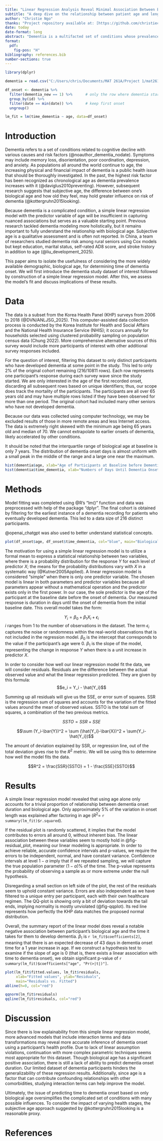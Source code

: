 ```yaml
---
title: "Linear Regression Analysis Reveal Minimal Association Between Biological Age and Dementia Onset"
subtitle: "A deep dive on the relationship between patient age and length before dementia onset"
author: "Christie Ngo"
thanks: "Project repository available at: [https://github.com/christiecngo/math261a_project1](https://github.com/christiecngo/math261a_project1)."
date: today
date-format: long
abstract: "Dementia is a multifacted set of conditions whose prevalence is strongly associated with age. A simple linear regression model on Korea Health Panel survey data using biological age at the baseline is constructed to examine the isolated influence on time until dementia onset. Results show a lack of linear relationship, with age alone only explaining a small proportion of the variation in time until onset. Future studies of age's impact on dementia require more complex modeling techniques and data transformations."
format: 
  pdf:
    fig-pos: "H"
bibliography: references.bib
number-sections: true
---
```


```r

library(dplyr)

dementia = read.csv("C:/Users/chris/Documents/MAT 261A/Project 1/mat261a_project1/Data/dementia.csv")

df_onset <- dementia %>%
  filter(dementia_new == 1) %>%      # only the row where dementia starts
  group_by(id) %>%
  filter(date == min(date)) %>%      # keep first onset
  ungroup()
```

```r
lm_fit = lm(time_dementia ~ age, data=df_onset)
```

# Introduction 

Dementia refers to a set of conditions related to cognitive decline with various causes and risk factors (@noauthor_dementia_nodate). Symptoms may include memory loss, disorientation, poor coordination, depression, and anxiety. As populations all around the world continue to age, the increasing physical and financial impact of dementia is a public health issue that should be thoroughly investigated. In the past, the highest risk factor has been recognized as chronological age as dementia prevalence increases with it (@daviglus2010preventing). However, subsequent research suggests that subjective age, the difference between one's biological age and how old they feel, may hold greater influence on risk of dementia (@kottergruhn2015looking). 

Because dementia is a complicated condition, a simple linear regression model with the predictor variable of age will be insufficient in capturing nuanced associations but serves as a valuable starting point. Previous research tackled dementia modeling more holistically, but it remains important to fully understand the relationship with biological age. Subjective age is a qualitative assessment and is often not reported. In China, a team of researchers studied dementia risk among rural seniors using Cox models but kept education, marital status, self-rated AD8 score, and stroke history in addition to age (@liu_development_2025).

This paper aims to isolate the usefulness of considering the more widely available demographic, biological age, for determining time of dementia onset. We will first introduce the dementia study dataset of interest followed by construction of a simple linear regression model. After this, we assess the model's fit and discuss implications of these results.



# Data {#sec-data}

The data is a subset from the Korea Health Panel (KHP) surveys from 2006 to 2018 (@DVN/ANLJSG_2025). This computer-assisted data collection process is conducted by the Korea Institute for Health and Social Affairs and the National Health Insurance Service (NHIS); it occurs annually for households selected using clustered probability sampling on population census data (Chung 2022). More comprehensive alternative sources of this survey would include more participants of interest with other additional survey responses included. 

For the question of interest, filtering this dataset to only distinct participants who have developed dementia at some point in the study. This led to only 2% of the original cohort remaining (216/10811 rows). Each row represents one participant's response during each survey wave since the study started. We are only interested in the age of the first recorded onset, discarding all subsequent rows based on unique identifiers; thus, our scope does track the mortality of the participants. The participants are all over 65 years old and may have multiple rows listed if they have been observed for more than one period. The original cohort had included many other seniors who have not developed dementia. 

Because our data was collected using computer technology, we may be excluded results of those in more remote areas and less Internet access. The data is extremely right skewed with the minimum age being 65 years old and median of 70. We cannot extrapolate to earlier onsets of dementia, likely accelerated by other conditions.

It should be noted that the interquartile range of biological age at baseline is only 7 years. The distribution of dementia onset days is almost uniform with a small peak in the middle of the range and a large one near the maximum. 

```r
hist(dementia$age, xlab="Age of Participants at Baseline before Dementia (years)", main="Histogram of Dementia Participant Baseline Age")
hist(dementia$time_dementia, xlab="Numbers of Days Until Dementia Onset", main="Historgram of Time Until Dementia Onset in Days")
```

# Methods

Model fitting was completed using @R's "lm()" function and data was preprocessed with help of the package "dplyr". The final cohort is obtained by filtering for the earliest instance of a dementia recording for patients who eventually developed dementia. This led to a data size of 216 distinct participants.

@openai_chatgpt was also used to better understand statistical concepts.


```r
plot(df_onset$age, df_onset$time_dementia, col="blue", main="Biological Age vs. Time to Dementia Onset", ylab="Time To Dementia in Days", xlab="Biological Age at Baseline")
```

The motivation for using a simple linear regression model is to utilize a formal mean to express a statistical relationship between two variables, where there is a probability distribution for the response $Y$ for each level of predictor $X$; the means for the probability distributions vary with $X$ in a systematic way (@Kutner2005Applied). A linear regression model is considered "simple" when there is only one predictor variable. The chosen model is linear in both parameters and predictor variables because all parameters appear without a mathematical operation and the predictor exists only in the first power. In our case, the sole predictor is the age of the participant at the baseline date before the onset of dementia. Our measured response is duration in days until the onset of dementia from the initial baseline date. This overall model takes the form:

$$Y_i = \beta_0 + \beta_1X_i + \epsilon_i$$
$i$ ranges from 1 to the number of observations in the dataset. The term $\epsilon_i$ captures the noise or randomness within the real-world observations that is not included in the regression model. $\beta_0$ is the intercept that corresponds to the value if the participant's age were 0. $\beta_1$ is the slope of the model, representing the change in response $Y$ when there is a unit increase in predictor $X$.

In order to consider how well our linear regression model fit the data, we will consider residuals. Residuals are the difference between the actual observed value and what the linear regression predicted. They are given by this formula: $$e_i = Y_i - \hat{Y_i}$$

Summing up all residuals will give us the SSE, or error sum of squares. SSR is the regression sum of squares and accounts for the variation of the fitted values around the mean of observed values. SSTO is the total sum of squares, a combination of the two previous metrics.

$$SSTO = SSR + SSE$$

$$\sum (Y_i-\bar{Y})^2 = \sum (\hat{Y_i}-\bar{X})^2 + \sum(Y_i-\hat{Y_i})$$

The amount of deviation explained by SSR, or regression line, out of the total deviation gives rise to the $R^2$ metric. We will be using this to determine how well the model fits the data.

$$R^2 = \frac{SSR}{SSTO} = 1 - \frac{SSE}{SSTO}$$

# Results

A simple linear regression model revealed that using age alone only accounts for a trivial proportion of relationship between dementia onset duration and biological age. Only approximately 5% of the variation in onset length was explained after factoring in age ($R^2$= `r summary(lm_fit)$r.squared`). 

If the residual plot is randomly scattered, it implies that the model contributes to errors all around 0, without inherent bias. The linear association between these variables seem to mostly hold in @fig-residual_plot, meaning our linear modeling is appropriate. In order to achieve reliable, accurate confidence intervals and p-values, we require the errors to be independent, normal, and have constant variance. Confidence intervals at level $1-\alpha$ imply that if we repeated sampling, we will capture the true population parameter $(1-\alpha) \%$ of the time. The p-value represents the probability of observing a sample as or more extreme under the null hypothesis. 

Disregarding a small section on left side of the plot, the rest of the residuals seem to uphold constant variance. Errors are also independent as we have filtered to a unique entry per participant, each with their own healthcare regimen. The QQ-plot is showing only a bit of deviation towards the tail ends, implying normality is mostly unviolated (@fig-qqplot). Its red line represents how perfectly the KHP data matches the proposed normal distribution. 

Overall, the summary report of the linear model does reveal a notable negative association between participant's biological age and the time it takes for them to develop dementia. $\beta_1$ is `r lm_fit$coefficients[2]`, meaning that there is an expected decrease of 43 days in dementia onset time for a 1 year increase in age. If we construct a hypothesis test to examine if the slope of age is 0 (that is, there exists a linear association with time to dementia onset), we obtain significant p-value of `r summary(lm_fit)$coefficients["age", "Pr(>|t|)"]`. 

```r
plot(lm_fit$fitted.values, lm_fit$residuals,
     xlab="Fitted values", ylab="Residuals",
     main="Residuals vs. Fitted")
abline(h=0, col="red")
```


```r
qqnorm(lm_fit$residuals)
qqline(lm_fit$residuals, col="red")
```


# Discussion

Since there is low explainability from this simple linear regression model, more advanced models that include interaction terms and data transformations may reveal more accurate inference of dementia onset using a participant's health profile. Due to lack of linear assumption violations, continuation with more complex parametric techniques seems most appropriate for this dataset. Though biological age has a significant positive association, there is still a lack of ability to predict dementia onset duration. Our limited dataset of dementia participants hinders the generalizability of these regression results. Additionally, since age is a factor that can contribute confounding relationships with other comorbidities, studying interaction terms can help improve the model. 

Ultimately, the issue of predicting time to dementia onset based on only biological age oversimplifies the complicated set of conditions with many possible influences. To consider the impact of varying health stages, the subjective age approach suggested by @kottergruhn2015looking is a reasonable proxy. 


# References
